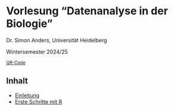 # Vorlesung "Datenanalyse in der Biologie"

Dr. Simon Anders, Universität Heidelberg

Wintersemester 2024/25

<small>[QR-Code](qr_url.html)</small>

## Inhalt

- [Einleitung](einleitung.html)
- [Erste Schritte mit R](erste_schritte.html)